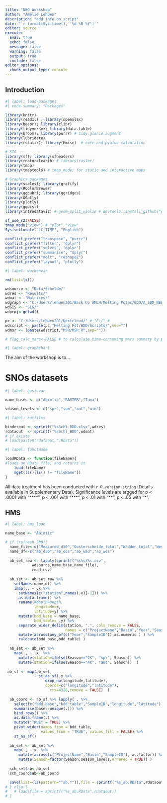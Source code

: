 ```yaml
---
title: "NEO Workshop"
author: "Amélie Lehuen"
description: "add info on script"
date: "`r format(Sys.time(), '%d %B %Y')`"
editor: source
execute:
  eval: true
  echo: false
  message: false
  warning: false
  output: true
  include: false
editor_options: 
  chunk_output_type: console
---
```


::: column-page-right
# Introduction

```r
#| label: load-packages
#| code-summary: "Packages"

library(knitr)
library(readxl) ; library(openxlsx)
library(beepr); library(clipr)
library(tidyverse); library(data.table)
library(broom); library(purrr) # tidy,glance,augment
library(lubridate)
library(rstatix); library(Hmisc)  # corr and pvalue calculation

# SIG
library(sf); library(sfheaders)
library(rnaturalearth) # library(raster)
library(tmap)
library(tmaptools) # tmap_mode; for static and interactive maps

# Graphics packages
library(scales); library(grafify)
library(RColorBrewer)
library(ggpubr); library(ggridges)
library(GGally)
library(plotly)
library(ggdist)
library(introdataviz) # geom_split_violin # devtools::install_github("psyteachr/introdataviz")

sf_use_s2(FALSE)
tmap_mode("view") # "plot" "view"
Sys.setlocale("LC_TIME", "English")

conflict_prefer("transpose", "purrr")
conflict_prefer("filter", "dplyr")
conflict_prefer("select", "dplyr")
conflict_prefer("summarise", "dplyr")
conflict_prefer("melt", "reshape2")
conflict_prefer("layout", "plotly")

```

```r
#| label: workenvir

rm(list=ls())

wdsource <- "Data/Schelde/"
wdres <- "Results/"
wdmat <- "Matrices/"
wdgraph <- "C:/Users/lehuen201/Back Up AMLH/Melting Potes/BDD/A_SDM_NEO/Plots/" #"Plots/"
wdGIS <- "SIG/"
wdproj<-getwd()

pc <- "C:/Users/lehuen201/Nextcloud/" # "E:/" #
wdscript <- paste(pc,"Melting Pot/BDD/Scripts/",sep="")
wdmsr <- (paste(wdscript,"MSR/MSR.R",sep=""))

# flag_calc_mars<-FALSE # to calculate time-consuming mars summary by period

```

```r
#| label: graphchart

```

The aim of the workshop is to...

:::

# SNOs datasets

::: column-page-right

<!-- Basic variables -->

```r
#| label: basicvar

name_bases <- c("Abiotic","RASTER","Taxa")

season_levels <- c("spr","sum","aut","win")

```

<!-- Output binder and data -->

```r
#| label: outfiles

binderout <- sprintf("%sSchl_BDD.xlsx",wdres)
rdataout  <- sprintf("%sSchl_BDD",wdmat)
# if exists
# load(paste0(rdataout,".Rdata"))
```

<!-- Home made functions -->

```r
#| label: functmade

loadRData <- function(fileName){
#loads an RData file, and returns it
    load(fileName)
    mget(ls()[ls() != "fileName"])
}

```

All data treatment has been conducted with `r R.version.string` (Details available in Supplementary Data). Significance levels are tagged for p \< .0001 with "\*\*\*\*", p \< .001 with "\*\*\*", p \< .01 with "\*\*", p \< .05 with "\*".

:::

## HMS

::: column-page-right

```r
#| label: hms_load

name_base <- "Abiotic"

# if (refresh_SNO){
  name_file<-c("Measured_d50","Oosterschelde_total","Wadden_total","Westerschelde_total") 
  name_df<-c("ab_d50","ab_oos","ab_wad","ab_wes") 
  
  ab_set_raw <- lapply(sprintf("%s%s/%s.csv",
            wdsource,name_base,name_file),
            read_csv)
  
  ab_set <- ab_set_raw %>%
    setNames(name_df) %>% 
    imap(., ~ .x %>%
      setNames(c("station",names(.x)[-1])) %>% 
      as.data.frame() %>%
      rename(#depth=Depth,
             longitude=x,
             latitude=y) %>%
      mutate(bdd_base = name_base,
             bdd_table= .y) %>%
      separate_wider_delim(station, ".", cols_remove = FALSE,
                           names = c("ProjectName","Basin","Year","Season","SampleID")) %>%
      mutate(across(any_of(c("Year","SampleID")),as.numeric ) ) %>% 
      relocate(bdd_base,bdd_table) )
  
  ab_set <- ab_set %>%
    map(., ~ .x  %>%
      mutate(station=ifelse(Season=="2K", "spr", Season)) %>%
      mutate(station=ifelse(Season=="4K", "aut", Season))  )
  
 ab_sf <- map(ab_set,
             ~ st_as_sf(.x %>%
                  drop_na(longitude,latitude),
                  coords=c("longitude","latitude"),
                    crs=4326,remove = FALSE)  )
  
  ab_coord <- ab_sf %>% lapply( . %>%
    select(c("bdd_base","bdd_table","SampleID","longitude","latitude")) %>%
    summarise(base::unique(.))) %>%
    bind_rows() %>%
    as.data.frame(.) %>%
    mutate("TRUE" = TRUE) %>%
    pivot_wider(names_from = bdd_table,
                values_from = "TRUE", values_fill = FALSE) %>%
    st_as_sf()
  
  ab_set <- ab_set %>%
    map(., ~.x  %>%
      mutate(across(c("ProjectName","Basin","SampleID"), as.factor)) %>% 
      mutate(Season=factor(Season,season_levels,ordered = TRUE)) )
  
  sch_set$ab<-ab_set
  sch_coord$ab<-ab_coord

  save(list=(ls(pattern="^ab.*")),file = sprintf("%s_ab.RData",rdataout))
# } else {
#   # load(file = sprintf("%s_ab.RData",rdataout))
# }
```

:::